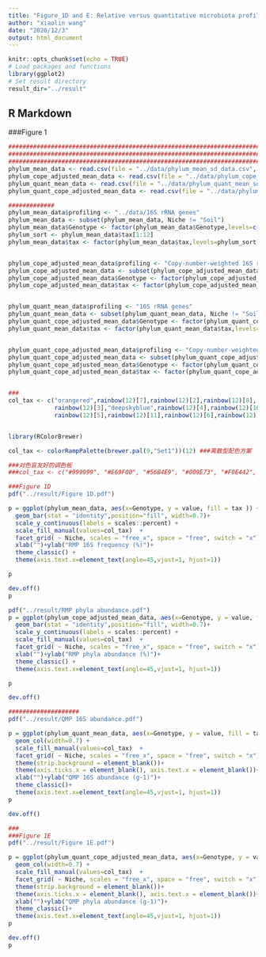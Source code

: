 ```yaml
---
title: "Figure_1D and E: Relative versus quantitative microbiota profiling."
author: "xiaolin wang"
date: "2020/12/3"
output: html_document
---
```


```r
knitr::opts_chunk$set(echo = TRUE)
# Load packages and functions
library(ggplot2)
# Set result directory
result_dir="../result"
```

## R Markdown

###Figure 1

```r
#############################################################################################
#############################################################################################
#############################################################################################
phylum_mean_data <- read.csv(file = "../data/phylum_mean_sd_data.csv", row.names = 1)
phylum_cope_adjusted_mean_data <- read.csv(file = "../data/phylum_cope_adjusted_mean_sd_data.csv", row.names = 1)
phylum_quant_mean_data <- read.csv(file = "../data/phylum_quant_mean_sd_data.csv", row.names = 1)
phylum_quant_cope_adjusted_mean_data <- read.csv(file = "../data/phylum_quant_cope_adjusted_mean_sd_data.csv", row.names = 1)

#############
phylum_mean_data$profiling <- "../data/16S rRNA genes"
phylum_mean_data <- subset(phylum_mean_data, Niche != "Soil")
phylum_mean_data$Genotype <- factor(phylum_mean_data$Genotype,levels=c("A17","lyk3","nfp","ipd3","dmi2","dmi3","pt4"))
phylum_sort <- phylum_mean_data$tax[1:12]
phylum_mean_data$tax <- factor(phylum_mean_data$tax,levels=phylum_sort) ###后续也按这个排序，以防混乱


phylum_cope_adjusted_mean_data$profiling <- "Copy-number-weighted 16S rRNA genes"
phylum_cope_adjusted_mean_data <- subset(phylum_cope_adjusted_mean_data, Niche != "Soil")
phylum_cope_adjusted_mean_data$Genotype <- factor(phylum_cope_adjusted_mean_data$Genotype,levels=c("A17","lyk3","nfp","ipd3","dmi2","dmi3","pt4"))
phylum_cope_adjusted_mean_data$tax <- factor(phylum_cope_adjusted_mean_data$tax,levels=phylum_sort) ###后续也按这个排序，以防混乱


phylum_quant_mean_data$profiling <- "16S rRNA genes"
phylum_quant_mean_data <- subset(phylum_quant_mean_data, Niche != "Soil")
phylum_quant_cope_adjusted_mean_data$Genotype <- factor(phylum_quant_cope_adjusted_mean_data$Genotype,levels=c("A17","lyk3","nfp","ipd3","dmi2","dmi3","pt4"))
phylum_quant_mean_data$tax <- factor(phylum_quant_mean_data$tax,levels=phylum_sort) ###后续也按这个排序，以防混乱


phylum_quant_cope_adjusted_mean_data$profiling <- "Copy-number-weighted 16S rRNA genes"
phylum_quant_cope_adjusted_mean_data <- subset(phylum_quant_cope_adjusted_mean_data, Niche != "Soil")
phylum_quant_cope_adjusted_mean_data$Genotype <- factor(phylum_quant_cope_adjusted_mean_data$Genotype,levels=c("A17","lyk3","nfp","ipd3","dmi2","dmi3","pt4"))
phylum_quant_cope_adjusted_mean_data$tax <- factor(phylum_quant_cope_adjusted_mean_data$tax,levels=phylum_sort) ###后续也按这个排序，以防混乱


###
col_tax <- c("orangered",rainbow(12)[7],rainbow(12)[2],rainbow(12)[8],
             rainbow(12)[3],"deepskyblue",rainbow(12)[4],rainbow(12)[10],
             rainbow(12)[5],rainbow(12)[11],rainbow(12)[6],rainbow(12)[12]) #考虑红绿色盲


library(RColorBrewer)

col_tax <- colorRampPalette(brewer.pal(9,"Set1"))(12) ###离散型配色方案

###对色盲友好的调色板
###col_tax <- c("#999999", "#E69F00", "#56B4E9", "#009E73", "#F0E442", "#0072B2", "#D55E00", "#CC79A7")

###Figure 1D
pdf("../result/Figure 1D.pdf")

p = ggplot(phylum_mean_data, aes(x=Genotype, y = value, fill = tax )) + 
  geom_bar(stat = "identity",position="fill", width=0.7)+ 
  scale_y_continuous(labels = scales::percent) + 
  scale_fill_manual(values=col_tax)  +
  facet_grid( ~ Niche, scales = "free_x", space = "free", switch = "x") + 
  xlab("")+ylab("RMP 16S frequency (%)")+ 
  theme_classic() +
  theme(axis.text.x=element_text(angle=45,vjust=1, hjust=1))

p 

dev.off()
p

pdf("../result/RMP phyla abundance.pdf")
p = ggplot(phylum_cope_adjusted_mean_data, aes(x=Genotype, y = value, fill = tax )) + 
  geom_bar(stat = "identity",position="fill", width=0.7)+ 
  scale_y_continuous(labels = scales::percent) + 
  scale_fill_manual(values=col_tax)  +
  facet_grid( ~ Niche, scales = "free_x", space = "free", switch = "x") + 
  xlab("")+ylab("RMP phyla abundance (%)")+ 
  theme_classic() +
  theme(axis.text.x=element_text(angle=45,vjust=1, hjust=1))

p

dev.off()

####################
pdf("../result/QMP 16S abundance.pdf")

p = ggplot(phylum_quant_mean_data, aes(x=Genotype, y = value, fill = tax )) +
  geom_col(width=0.7) +
  scale_fill_manual(values=col_tax)  +
  facet_grid( ~ Niche, scales = "free_x", space = "free", switch = "x") + 
  theme(strip.background = element_blank())+
  theme(axis.ticks.x = element_blank(), axis.text.x = element_blank())+
  xlab("")+ylab("QMP 16S abundance (g-1)")+ 
  theme_classic()+
  theme(axis.text.x=element_text(angle=45,vjust=1, hjust=1))
p

dev.off()

###
###Figure 1E
pdf("../result/Figure 1E.pdf")

p = ggplot(phylum_quant_cope_adjusted_mean_data, aes(x=Genotype, y = value, fill = tax )) +
  geom_col(width=0.7) +
  scale_fill_manual(values=col_tax)  +
  facet_grid( ~ Niche, scales = "free_x", space = "free", switch = "x") + 
  theme(strip.background = element_blank())+
  theme(axis.ticks.x = element_blank(), axis.text.x = element_blank())+
  xlab("")+ylab("QMP phyla abundance (g-1)")+ 
  theme_classic()+
  theme(axis.text.x=element_text(angle=45,vjust=1, hjust=1))
p

dev.off()
p

```